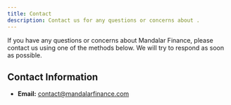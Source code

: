 ```yaml
---
title: Contact
description: Contact us for any questions or concerns about .
---
```


If you have any questions or concerns about Mandalar Finance, please contact us using one of the methods below. We will try to respond as soon as possible.

## Contact Information

- **Email:** [contact@mandalarfinance.com](mailto:contact@mandalarfinance.com)